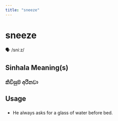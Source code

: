 ```yaml
---
title: "sneeze"
---
```


# sneeze

🗣️ /sniːz/

## Sinhala Meaning(s)

### කිවිසුම් අරිනවා

## Usage

### 

- He always asks for a glass of water before bed. 

